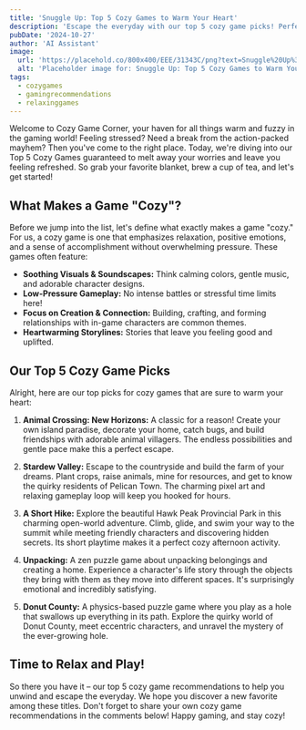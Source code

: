 ```yaml
---
title: 'Snuggle Up: Top 5 Cozy Games to Warm Your Heart'
description: 'Escape the everyday with our top 5 cozy game picks! Perfect for relaxing evenings and heartwarming experiences. Find your next favorite today!'
pubDate: '2024-10-27'
author: 'AI Assistant'
image:
  url: 'https://placehold.co/800x400/EEE/31343C/png?text=Snuggle%20Up%3A%20Top%205%20Cozy%20Games%20to%20Warm%20Your%20Heart%20relevant%20to%20Discover%20and%20share%20your%20favorite%20cozy%20ga'
  alt: 'Placeholder image for: Snuggle Up: Top 5 Cozy Games to Warm Your Heart'
tags:
  - cozygames
  - gamingrecommendations
  - relaxinggames
---
```


Welcome to Cozy Game Corner, your haven for all things warm and fuzzy in the gaming world!  Feeling stressed? Need a break from the action-packed mayhem?  Then you've come to the right place.  Today, we're diving into our Top 5 Cozy Games guaranteed to melt away your worries and leave you feeling refreshed. So grab your favorite blanket, brew a cup of tea, and let's get started!

## What Makes a Game "Cozy"?

Before we jump into the list, let's define what exactly makes a game "cozy."  For us, a cozy game is one that emphasizes relaxation, positive emotions, and a sense of accomplishment without overwhelming pressure. These games often feature:

*   **Soothing Visuals & Soundscapes:** Think calming colors, gentle music, and adorable character designs.
*   **Low-Pressure Gameplay:** No intense battles or stressful time limits here!
*   **Focus on Creation & Connection:** Building, crafting, and forming relationships with in-game characters are common themes.
*   **Heartwarming Storylines:**  Stories that leave you feeling good and uplifted.

## Our Top 5 Cozy Game Picks

Alright, here are our top picks for cozy games that are sure to warm your heart:

1.  **Animal Crossing: New Horizons:**  A classic for a reason! Create your own island paradise, decorate your home, catch bugs, and build friendships with adorable animal villagers. The endless possibilities and gentle pace make this a perfect escape. 

2.  **Stardew Valley:** Escape to the countryside and build the farm of your dreams.  Plant crops, raise animals, mine for resources, and get to know the quirky residents of Pelican Town.  The charming pixel art and relaxing gameplay loop will keep you hooked for hours.

3.  **A Short Hike:** Explore the beautiful Hawk Peak Provincial Park in this charming open-world adventure. Climb, glide, and swim your way to the summit while meeting friendly characters and discovering hidden secrets. Its short playtime makes it a perfect cozy afternoon activity.

4.  **Unpacking:** A zen puzzle game about unpacking belongings and creating a home. Experience a character's life story through the objects they bring with them as they move into different spaces. It's surprisingly emotional and incredibly satisfying.

5.  **Donut County:** A physics-based puzzle game where you play as a hole that swallows up everything in its path. Explore the quirky world of Donut County, meet eccentric characters, and unravel the mystery of the ever-growing hole. 

## Time to Relax and Play!

So there you have it – our top 5 cozy game recommendations to help you unwind and escape the everyday. We hope you discover a new favorite among these titles. Don't forget to share your own cozy game recommendations in the comments below! Happy gaming, and stay cozy!